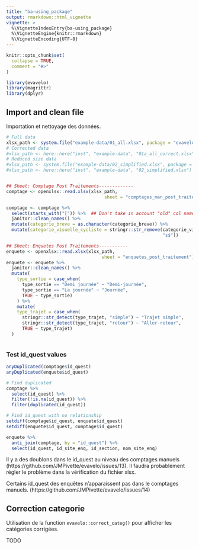 ```yaml
---
title: "ba-using_package"
output: rmarkdown::html_vignette
vignette: >
  %\VignetteIndexEntry{ba-using_package}
  %\VignetteEngine{knitr::rmarkdown}
  %\VignetteEncoding{UTF-8}
---
```


```r
knitr::opts_chunk$set(
  collapse = TRUE,
  comment = "#>"
)
```

```r
library(evavelo)
library(magrittr)
library(dplyr)
```

## Import and clean file
Importation et nettoyage des données.

```r
# Full data
xlsx_path <- system.file("example-data/01_all.xlsx", package = "evavelo")
# Corrected data
#xlsx_path <- here::here("inst", "example-data", "01a_all_correct.xlsx")
# Reduced size data
#xlsx_path <- system.file("example-data/02_simplified.xlsx", package = "evavelo")
#xlsx_path <- here::here("inst", "example-data", "02_simplified.xlsx")


## Sheet: Comptage Post Traitements-------------
comptage <- openxlsx::read.xlsx(xlsx_path,
                                     sheet = "comptages_man_post_traitements")

comptage <- comptage %>% 
  select(starts_with("[")) %>%  ## Don't take in account "old" col names that could create duplicated entries
  janitor::clean_names() %>% 
  mutate(categorie_breve = as.character(categorie_breve)) %>% 
  mutate(categorie_visuelle_cycliste = stringr::str_remove(categorie_visuelle_cycliste,
                                                           "s$"))

## Sheet: Enquetes Post Traitements-----------
enquete <- openxlsx::read.xlsx(xlsx_path,
                                    sheet = "enquetes_post_traitement")
enquete <- enquete %>% 
  janitor::clean_names() %>% 
  mutate(
    type_sortie = case_when(
      type_sortie == "Demi journée" ~ "Demi-journée",
      type_sortie == "La journée" ~ "Journée",
      TRUE ~ type_sortie)
    ) %>% 
    mutate(
    type_trajet = case_when(
      stringr::str_detect(type_trajet, "simple") ~ "Trajet simple",
      stringr::str_detect(type_trajet, "retour") ~ "Aller-retour",
      TRUE ~ type_trajet)
  )



```

### Test id_quest values

```r
anyDuplicated(comptage$id_quest)
anyDuplicated(enquete$id_quest)

# Find duplicated
comptage %>% 
  select(id_quest) %>% 
  filter(!is.na(id_quest)) %>% 
  filter(duplicated(id_quest))

# Find id_quest with no relationship
setdiff(comptage$id_quest, enquete$id_quest)
setdiff(enquete$id_quest, comptage$id_quest)

enquete %>% 
  anti_join(comptage, by = "id_quest") %>% 
  select(id_quest, id_site_enq, id_section, nom_site_enq)

```
Il y a des doublons dans le id_quest au niveau des comptages manuels (https://github.com/JMPivette/evavelo/issues/13). 
Il faudra probablement régler le problème dans la vérification du fichier xlsx.

Certains id_quest des enquêtes n'apparaissent pas dans le comptages manuels. (https://github.com/JMPivette/evavelo/issues/14) 


## Correction categorie

Utilisation de la function `evavelo::correct_categ()` pour afficher les catégories corrigées.

TODO


